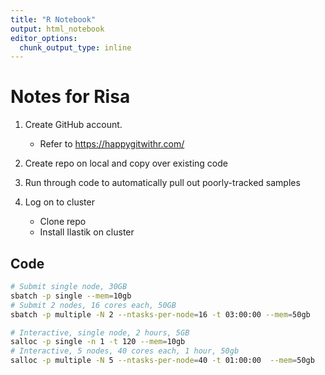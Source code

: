 ```yaml
---
title: "R Notebook"
output: html_notebook
editor_options: 
  chunk_output_type: inline
---
```


# Notes for Risa

1. Create GitHub account.

    - Refer to <https://happygitwithr.com/>
    

1. Create repo on local and copy over existing code

1. Run through code to automatically pull out poorly-tracked samples

1. Log on to cluster

    - Clone repo
    - Install Ilastik on cluster



## Code

```bash
# Submit single node, 30GB
sbatch -p single --mem=10gb
# Submit 2 nodes, 16 cores each, 50GB
sbatch -p multiple -N 2 --ntasks-per-node=16 -t 03:00:00 --mem=50gb

# Interactive, single node, 2 hours, 5GB
salloc -p single -n 1 -t 120 --mem=10gb
# Interactive, 5 nodes, 40 cores each, 1 hour, 50gb
salloc -p multiple -N 5 --ntasks-per-node=40 -t 01:00:00  --mem=50gb
```

